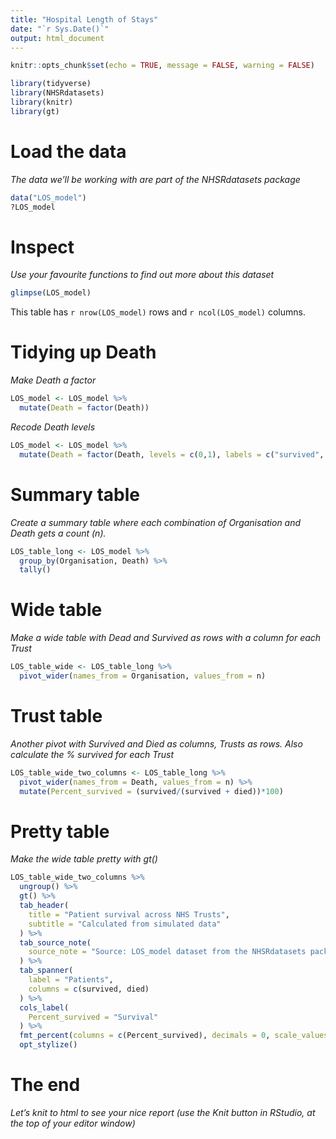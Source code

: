 ```yaml
---
title: "Hospital Length of Stays"
date: "`r Sys.Date()`"
output: html_document
---
```


```r
knitr::opts_chunk$set(echo = TRUE, message = FALSE, warning = FALSE)
```

```r
library(tidyverse)
library(NHSRdatasets)
library(knitr)
library(gt)
```

# Load the data

*The data we'll be working with are part of the NHSRdatasets package*

```r
data("LOS_model")
?LOS_model
```

# Inspect

*Use your favourite functions to find out more about this dataset*

```r
glimpse(LOS_model)

```

This table has `r nrow(LOS_model)` rows and `r ncol(LOS_model)` columns.

# Tidying up Death

*Make Death a factor*

```r
LOS_model <- LOS_model %>% 
  mutate(Death = factor(Death))
```

*Recode Death levels*

```r
LOS_model <- LOS_model %>% 
  mutate(Death = factor(Death, levels = c(0,1), labels = c("survived", "died")))
```

# Summary table

*Create a summary table where each combination of Organisation and Death gets a count (n).*

```r
LOS_table_long <- LOS_model %>% 
  group_by(Organisation, Death) %>% 
  tally()
```

# Wide table

*Make a wide table with Dead and Survived as rows with a column for each Trust*

```r
LOS_table_wide <- LOS_table_long %>% 
  pivot_wider(names_from = Organisation, values_from = n)
```

# Trust table

*Another pivot with Survived and Died as columns, Trusts as rows. Also calculate the % survived for each Trust*

```r
LOS_table_wide_two_columns <- LOS_table_long %>% 
  pivot_wider(names_from = Death, values_from = n) %>% 
  mutate(Percent_survived = (survived/(survived + died))*100)
```

# Pretty table

*Make the wide table pretty with gt()*

```r
LOS_table_wide_two_columns %>% 
  ungroup() %>% 
  gt() %>% 
  tab_header(
    title = "Patient survival across NHS Trusts",
    subtitle = "Calculated from simulated data"
  ) %>% 
  tab_source_note(
    source_note = "Source: LOS_model dataset from the NHSRdatasets package"
  ) %>% 
  tab_spanner(
    label = "Patients",
    columns = c(survived, died)
  ) %>% 
  cols_label(
    Percent_survived = "Survival"
  ) %>% 
  fmt_percent(columns = c(Percent_survived), decimals = 0, scale_values = FALSE) %>% 
  opt_stylize()

```

# The end

*Let's knit to html to see your nice report (use the Knit button in RStudio, at the top of your editor window)*
